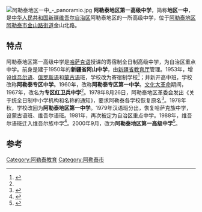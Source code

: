 {{coord|47.85758|88.12663|display=title}}
[[File:阿勒泰地区一中_-_panoramio.jpg|thumb]]
'''阿勒泰地区第一高级中学'''，简称'''地区一中'''，是[[中华人民共和国|中华人民共和国]][[新疆维吾尔自治区|新疆维吾尔自治区]]阿勒泰地区的一所高级中学，位于[[阿勒泰地区|阿勒泰地区]][[阿勒泰市|阿勒泰市]][[金山路街道_(阿勒泰市)|金山路街道]]金山北路。

== 特点 ==
阿勒泰地区第一高级中学是[[哈萨克语|哈萨克语]]授课的寄宿制全日制高级中学，为自治区重点中学。前身是建于1950年的'''新疆省阿山中学'''，由[[新疆省教育厅|新疆省教育厅]]管理。1953年，增设[[维吾尔语|维吾尔语]]、[[俄罗斯语|俄罗斯语]]和[[蒙古语|蒙古语]]班，学校改为寄宿制学校<ref>{{Cite book|title=新疆百科知识辞典|last=[[蒲开夫|蒲开夫]]，[[朱一凡|朱一凡]]，[[李行力|李行力]]主编|publisher=西安：[[陕西人民出版社|陕西人民出版社]]|year=2008.11|isbn=978-7-224-08622-5|pages=502}}</ref>；并新开高中班，学校改称'''阿勒泰专区中学'''。1960年，改称'''阿勒泰专区第一中学'''。[[文化大革命|文化大革命]]期间，1967年，改名为'''专区红卫兵中学'''<ref name=f1 />。1978年8月26日，阿勒泰地区革委会发出《关于统全日制中小学机构和名称的通知》，要求阿勒泰各学校恢复原名<ref>{{Cite book|title=阿勒泰地区教育志|last=[[赛肯·胡萨英|赛肯·胡萨英]]主编；阿勒泰地区教育局编|publisher=乌鲁木齐：[[新疆人民出版社|新疆人民出版社]]|year=2003.01|isbn=7-228-07660-5|pages=136}}</ref>。1978年秋，学校改回为'''阿勒泰地区第一中学'''。1979年汉语班分出，恢复哈萨克族中学，设蒙古语班、维吾尔语班。1981年，再次被定为自治区重点中学。1988年，维吾尔语班迁入维吾尔族中学<ref name=f1>{{Cite book|title=阿勒泰地区志|last=[[苏勇文|苏勇文]]等主编；阿勒泰地区地方志编纂委员会编|publisher=乌鲁木齐：新疆人民出版社|year=2004.05|isbn=7-228-08710-0|pages=980}}</ref>。2000年9月，改为'''阿勒泰地区第一高级中学'''<ref>{{Cite book|title=新疆百科全书|last=新疆百科全书编纂委员会编|publisher=北京：[[中国大百科全书出版社|中国大百科全书出版社]]|year=2002.08|isbn=7-5000-6608-2|pages=653}}</ref>。

==参考==
{{reflist}}

[[Category:阿勒泰教育|Category:阿勒泰教育]]
[[Category:阿勒泰市|Category:阿勒泰市]]